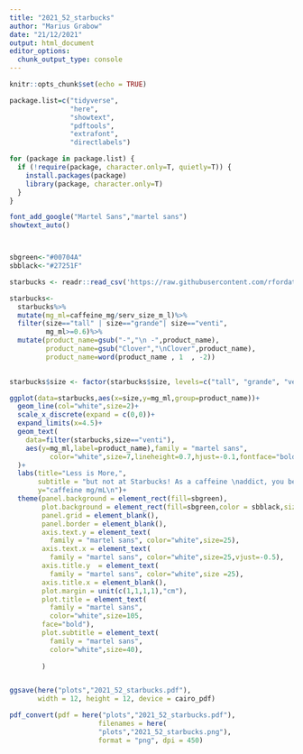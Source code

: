 ```yaml
---
title: "2021_52_starbucks"
author: "Marius Grabow"
date: "21/12/2021"
output: html_document
editor_options: 
  chunk_output_type: console
---
```


```r
knitr::opts_chunk$set(echo = TRUE)

package.list=c("tidyverse",
               "here",
               "showtext",
               "pdftools",
               "extrafont",
               "directlabels")

for (package in package.list) {
  if (!require(package, character.only=T, quietly=T)) {
    install.packages(package)
    library(package, character.only=T)
  }
}

font_add_google("Martel Sans","martel sans")
showtext_auto()



sbgreen<-"#00704A"
sbblack<-"#27251F"
```

```r
starbucks <- readr::read_csv('https://raw.githubusercontent.com/rfordatascience/tidytuesday/master/data/2021/2021-12-21/starbucks.csv')

starbucks<-
  starbucks%>%
  mutate(mg_ml=caffeine_mg/serv_size_m_l)%>%
  filter(size=="tall" | size=="grande"| size=="venti",
         mg_ml>=0.6)%>%
  mutate(product_name=gsub("-","\n -",product_name),
         product_name=gsub("Clover","\nClover",product_name),
         product_name=word(product_name , 1  , -2))
  

starbucks$size <- factor(starbucks$size, levels=c("tall", "grande", "venti"))

ggplot(data=starbucks,aes(x=size,y=mg_ml,group=product_name))+
  geom_line(col="white",size=2)+
  scale_x_discrete(expand = c(0,0))+
  expand_limits(x=4.5)+
  geom_text(
    data=filter(starbucks,size=="venti"),
    aes(y=mg_ml,label=product_name),family = "martel sans", 
          color="white",size=7,lineheight=0.7,hjust=-0.1,fontface="bold"
  )+
  labs(title="Less is More,",
       subtitle = "but not at Starbucks! As a caffeine \naddict, you better check caffeine \ncontent before ordering\n",
       y="caffeine mg/mL\n")+
  theme(panel.background = element_rect(fill=sbgreen),
        plot.background = element_rect(fill=sbgreen,color = sbblack,size=10),
        panel.grid = element_blank(),
        panel.border = element_blank(),
        axis.text.y = element_text(
          family = "martel sans", color="white",size=25),
        axis.text.x = element_text(
          family = "martel sans", color="white",size=25,vjust=-0.5),
        axis.title.y  = element_text(
          family = "martel sans", color="white",size =25),
        axis.title.x = element_blank(),
        plot.margin = unit(c(1,1,1,1),"cm"),
        plot.title = element_text(
          family = "martel sans", 
          color="white",size=105,
        face="bold"),
        plot.subtitle = element_text(
          family = "martel sans", 
          color="white",size=40),
        
        )


ggsave(here("plots","2021_52_starbucks.pdf"),
       width = 12, height = 12, device = cairo_pdf)

pdf_convert(pdf = here("plots","2021_52_starbucks.pdf"),
                      filenames = here(
                      "plots","2021_52_starbucks.png"),
                      format = "png", dpi = 450)
```


